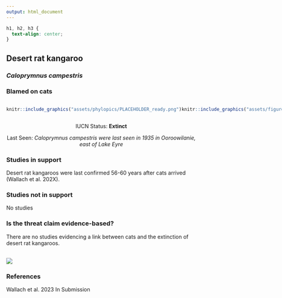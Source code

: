 ```yaml
---
output: html_document
---
```

```css
h1, h2, h3 {
  text-align: center;
}
```

## **Desert rat kangaroo**
### *Caloprymnus campestris*
### Blamed on cats

:::: {style="display: flex;"}

::: {}
  ```r
  knitr::include_graphics("assets/phylopics/PLACEHOLDER_ready.png")
  ```
:::

::: {}

:::

::: {}
  ```r
  knitr::include_graphics("assets/figures/Map_Cat_Caloprymnus campestris.png")
  ```
:::

::::

<center>
IUCN Status: **Extinct**

Last Seen: *Caloprymnus campestris were last seen in 1935 in Ooroowilanie, east of Lake Eyre*

</center>


### Studies in support

Desert rat kangaroos were last confirmed 56-60 years after cats arrived (Wallach et al. 202X).

### Studies not in support

No studies

### Is the threat claim evidence-based?

There are no studies evidencing a link between cats and the extinction of desert rat kangaroos.
<br>
<br>

![](assets/figures/Main_Evidence_Cat_Caloprymnus campestris.png)

### References

Wallach et al. 2023 In Submission

